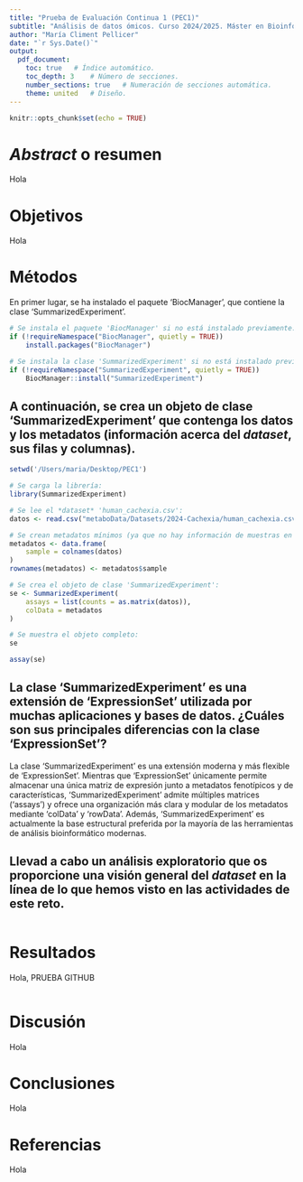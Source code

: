 ```yaml
---
title: "Prueba de Evaluación Continua 1 (PEC1)"
subtitle: "Análisis de datos ómicos. Curso 2024/2025. Máster en Bioinformática y Bioestadística UOC-UB"
author: "María Climent Pellicer"
date: "`r Sys.Date()`"
output:
  pdf_document:
    toc: true   # Índice automático.
    toc_depth: 3    # Número de secciones.
    number_sections: true   # Numeración de secciones automática.
    theme: united   # Diseño.
---
```


```r
knitr::opts_chunk$set(echo = TRUE)
```

# *Abstract* o resumen

Hola

# Objetivos

Hola

# Métodos

En primer lugar, se ha instalado el paquete 'BiocManager', que contiene la clase 'SummarizedExperiment'.

```r
# Se instala el paquete 'BiocManager' si no está instalado previamente:
if (!requireNamespace("BiocManager", quietly = TRUE))
    install.packages("BiocManager")

# Se instala la clase 'SummarizedExperiment' si no está instalado previamente:
if (!requireNamespace("SummarizedExperiment", quietly = TRUE))
    BiocManager::install("SummarizedExperiment")
```

## A continuación, se crea un objeto de clase 'SummarizedExperiment' que contenga los datos y los metadatos (información acerca del *dataset*, sus filas y columnas).

```r
setwd('/Users/maria/Desktop/PEC1')

# Se carga la librería:
library(SummarizedExperiment)

# Se lee el *dataset* 'human_cachexia.csv':
datos <- read.csv("metaboData/Datasets/2024-Cachexia/human_cachexia.csv", row.names = 1)

# Se crean metadatos mínimos (ya que no hay información de muestras en el archivo 'description.md'):
metadatos <- data.frame(
    sample = colnames(datos)
)
rownames(metadatos) <- metadatos$sample

# Se crea el objeto de clase 'SummarizedExperiment':
se <- SummarizedExperiment(
    assays = list(counts = as.matrix(datos)),
    colData = metadatos
)

# Se muestra el objeto completo:
se
```

```r
assay(se)
```

## La clase 'SummarizedExperiment' es una extensión de 'ExpressionSet' utilizada por muchas aplicaciones y bases de datos. ¿Cuáles son sus principales diferencias con la clase 'ExpressionSet'?

La clase 'SummarizedExperiment' es una extensión moderna y más flexible de 'ExpressionSet'. Mientras que 'ExpressionSet' únicamente permite almacenar una única matriz de expresión junto a metadatos fenotípicos y de características, 'SummarizedExperiment' admite múltiples matrices ('assays') y ofrece una organización más clara y modular de los metadatos mediante 'colData' y 'rowData'. Además, 'SummarizedExperiment' es actualmente la base estructural preferida por la mayoría de las herramientas de análisis bioinformático modernas.

## Llevad a cabo un análisis exploratorio que os proporcione una visión general del *dataset* en la línea de lo que hemos visto en las actividades de este reto.

```r

```

# Resultados

Hola, PRUEBA GITHUB

```r

```

# Discusión

Hola

# Conclusiones

Hola

# Referencias

Hola
